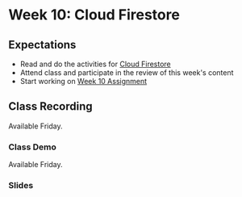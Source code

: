 # Week 10: Cloud Firestore

## Expectations

- Read and do the activities for [Cloud Firestore](/week10/firestore)
- Attend class and participate in the review of this week's content
- Start working on [Week 10 Assignment](/week10/assignment)

## Class Recording

Available Friday.

### Class Demo

Available Friday.

### Slides


<Slideshow file="/week10/slides" />
